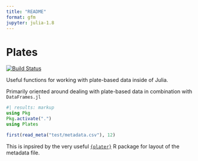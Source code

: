 ```yaml
---
title: "README"
format: gfm
jupyter: julia-1.8
---
```

# Plates
[![Build Status](https://github.com/bradyajohnston/Plates.jl/actions/workflows/CI.yml/badge.svg?branch=main)](https://github.com/bradyajohnston/Plates.jl/actions/workflows/CI.yml?query=branch%3Amain)

Useful functions for working with plate-based data inside of Julia.

Primarily oriented around dealing with plate-based data in combination with `DataFrames.jl`

```julia
#| results: markup
using Pkg
Pkg.activate(".")
using Plates

first(read_meta("test/metadata.csv"), 12)
```

This is inpsired by the very useful [`{plater}`](https://docs.ropensci.org/plater/) R package for layout of the metadata file.
